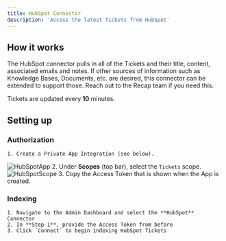 ```yaml
---
title: HubSpot Connector
description: 'Access the latest Tickets from HubSpot'
---
```


## How it works
The HubSpot connector pulls in all of the Tickets and their title, content, associated emails and notes.
If other sources of information such as Knowledge Bases, Documents, etc. are desired, this connector can
be extended to support those. Reach out to the Recap team if you need this.

Tickets are updated every **10** minutes.


## Setting up
### Authorization
    1. Create a Private App Integration (see below).
![HubSpotApp](/images/connectors/hubspot/HubSpotApp.png)
    2. Under **Scopes** (top bar), select the `Tickets` scope.
![HubSpotScope](/images/connectors/hubspot/HubSpotScope.png)
    3. Copy the Access Token that is shown when the App is created.

### Indexing
    1. Navigate to the Admin Dashboard and select the **HubSpot** Connector
    2. In **Step 1**, provide the Access Token from before
    3. Click `Connect` to begin indexing HubSpot Tickets
